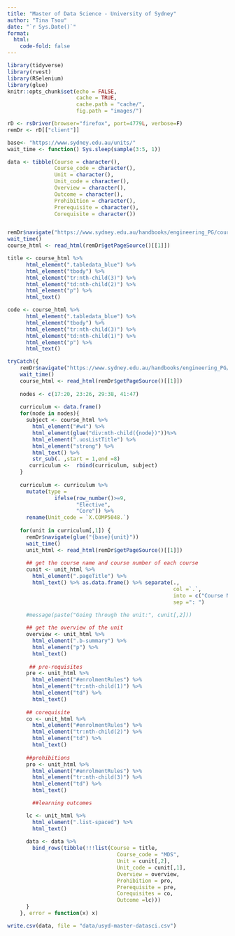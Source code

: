 ```yaml
---
title: "Master of Data Science - University of Sydney"
author: "Tina Tsou"
date: "`r Sys.Date()`"
format: 
  html: 
    code-fold: false
---
```



```r
library(tidyverse)
library(rvest)
library(RSelenium)
library(glue)
knitr::opts_chunk$set(echo = FALSE,
                      cache = TRUE,
                      cache.path = "cache/",
                      fig.path = "images/")

```


```r
rD <- rsDriver(browser="firefox", port=4779L, verbose=F)
remDr <- rD[["client"]]

base<- "https://www.sydney.edu.au/units/"
wait_time <- function() Sys.sleep(sample(3:5, 1))

data <- tibble(Course = character(),
               Course_code = character(),
               Unit = character(),
               Unit_code = character(),
               Overview = character(),
               Outcome = character(),
               Prohibition = character(),
               Prerequisite = character(),
               Corequisite = character())


remDr$navigate("https://www.sydney.edu.au/handbooks/engineering_PG/coursework/courses/data_science_rules.shtml")
wait_time()
course_html <- read_html(remDr$getPageSource()[[1]])

title <- course_html %>% 
      html_element(".tabledata_blue") %>% 
      html_element("tbody") %>% 
      html_element("tr:nth-child(3)") %>% 
      html_element("td:nth-child(2)") %>% 
      html_element("p") %>% 
      html_text()

code <- course_html %>% 
      html_element(".tabledata_blue") %>% 
      html_element("tbody") %>% 
      html_element("tr:nth-child(3)") %>% 
      html_element("td:nth-child(1)") %>% 
      html_element("p") %>% 
      html_text()

tryCatch({
    remDr$navigate("https://www.sydney.edu.au/handbooks/engineering_PG/coursework/units_of_study/computer_science/data_science_descriptions.shtml")
    wait_time()
    course_html <- read_html(remDr$getPageSource()[[1]])
    
    nodes <- c(17:20, 23:26, 29:38, 41:47)
    
    curriculum <- data.frame()
    for(node in nodes){
      subject <- course_html %>% 
        html_element("#w4") %>% 
        html_element(glue("div:nth-child({node})"))%>% 
        html_element(".uosListTitle") %>% 
        html_element("strong") %>% 
        html_text() %>% 
        str_sub(. ,start = 1,end =8)
       curriculum <-  rbind(curriculum, subject)
    }
    
    curriculum <- curriculum %>%
      mutate(type = 
               ifelse(row_number()>=9, 
                      "Elective", 
                      "Core")) %>% 
      rename(Unit_code = `X.COMP5048.`)
    
    for(unit in curriculum[,1]) {
      remDr$navigate(glue("{base}{unit}"))
      wait_time()
      unit_html <- read_html(remDr$getPageSource()[[1]])
      
      ## get the course name and course number of each course
      cunit <- unit_html %>% 
        html_element(".pageTitle") %>% 
        html_text() %>% as.data.frame() %>% separate(.,
                                                     col =`.`, 
                                                     into = c("Course Number","Course Name"),
                                                     sep =": ")

      #message(paste("Going through the unit:", cunit[,2]))
      
      ## get the overview of the unit
      overview <- unit_html %>% 
        html_element(".b-summary") %>% 
        html_element("p") %>% 
        html_text()
      
       ## pre-requisites
      pre <- unit_html %>% 
        html_element("#enrolmentRules") %>% 
        html_element("tr:nth-child(1)") %>% 
        html_element("td") %>% 
        html_text()
      
      ## corequisite
      co <- unit_html %>%
        html_element("#enrolmentRules") %>%
        html_element("tr:nth-child(2)") %>%
        html_element("td") %>%
        html_text()
      
      ##prohibitions
      pro <- unit_html %>% 
        html_element("#enrolmentRules") %>% 
        html_element("tr:nth-child(3)") %>% 
        html_element("td") %>% 
        html_text()

        ##learning outcomes

      lc <- unit_html %>% 
        html_element(".list-spaced") %>% 
        html_text()
      
      data <- data %>% 
        bind_rows(tibble(!!!list(Course = title, 
                                   Course_code = "MDS", 
                                   Unit = cunit[,2],
                                   Unit_code = cunit[,1],
                                   Overview = overview,
                                   Prohibition = pro,
                                   Prerequisite = pre,
                                   Corequisites = co,
                                   Outcome =lc)))
      }
    }, error = function(x) x)
```


```r
write.csv(data, file = "data/usyd-master-datasci.csv")
```
